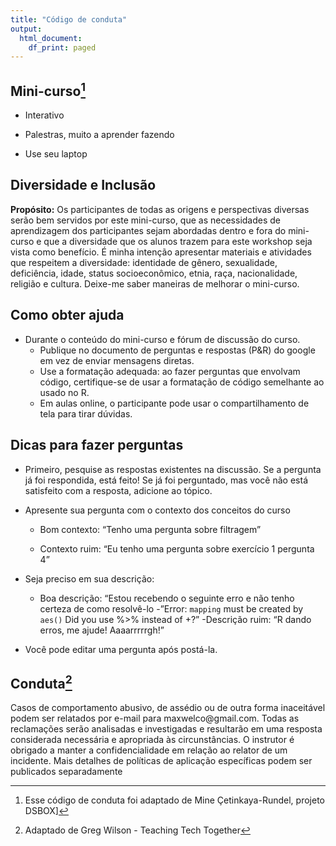 ```yaml
---
title: "Código de conduta"
output:
  html_document:
    df_print: paged
---
```


##  Mini-curso[^1] 

- Interativo

- Palestras, muito a aprender fazendo

- Use seu laptop

## Diversidade e Inclusão

**Propósito:** Os participantes de todas as origens e perspectivas diversas serão bem servidos por este mini-curso, que as necessidades de aprendizagem dos participantes sejam abordadas dentro e fora do mini-curso e que a diversidade que os alunos trazem para este workshop seja vista como benefício. É minha intenção apresentar materiais e atividades que respeitem a diversidade: identidade de gênero, sexualidade, deficiência, idade, status socioeconômico, etnia, raça, nacionalidade, religião e cultura. Deixe-me saber maneiras de melhorar o mini-curso.


## Como obter ajuda

- Durante o conteúdo do mini-curso e fórum de discussão do curso.
    - Publique no documento de perguntas e respostas (P&R) do google em vez de enviar mensagens diretas.
     - Use a formatação adequada: ao fazer perguntas que envolvam código, certifique-se de usar a formatação de código semelhante ao usado no R.
     - Em aulas online, o participante pode usar o compartilhamento de tela para tirar dúvidas.
     

## Dicas para fazer perguntas

- Primeiro, pesquise as respostas existentes na discussão. Se a pergunta já foi respondida, está feito! Se já foi perguntado, mas você não está satisfeito com a resposta, adicione ao tópico.

- Apresente sua pergunta com o contexto dos conceitos do curso
    - Bom contexto: "Tenho uma pergunta sobre filtragem"

    - Contexto ruim: "Eu tenho uma pergunta sobre exercício 1 pergunta 4"

- Seja preciso em sua descrição:
    - Boa descrição: "Estou recebendo o seguinte erro e não tenho certeza de como resolvê-lo - "Error: `mapping` must be created by `aes()` Did you use %>% instead of +?"
    -Descrição ruim: "R dando erros, me ajude! Aaaarrrrrgh!"

- Você pode editar uma pergunta após postá-la.


## Conduta[^2]

Casos de comportamento abusivo, de assédio ou de outra forma inaceitável podem ser relatados por e-mail para maxwelco@gmail.com. Todas as reclamações serão analisadas e investigadas e resultarão em uma resposta considerada necessária e apropriada às circunstâncias. O instrutor é obrigado a manter a confidencialidade em relação ao relator de um incidente. Mais detalhes de políticas de aplicação específicas podem ser publicados separadamente

[^1]: Esse código de conduta foi adaptado de Mine Çetinkaya-Rundel, projeto DSBOX]

[^2]: Adaptado de Greg Wilson - Teaching Tech Together